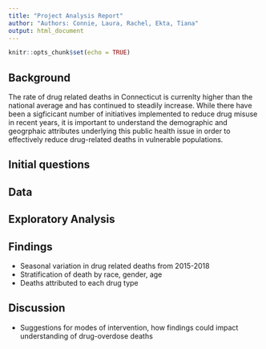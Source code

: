 ```yaml
---
title: "Project Analysis Report"
author: "Authors: Connie, Laura, Rachel, Ekta, Tiana"
output: html_document
---
```


```r
knitr::opts_chunk$set(echo = TRUE)
```


## **Background** 
The rate of drug related deaths in Connecticut is currenlty higher than the national average and has continued to steadily increase. While there have been a sigficicant number of initiatives implemented to reduce drug misuse in recent years, it is important to understand the demographic and geogrphaic attributes underlying this public health issue in order to effectively reduce drug-related deaths in vulnerable populations. 

## **Initial questions**


## **Data** 

## **Exploratory Analysis** 

## **Findings** 
* Seasonal variation in drug related deaths from 2015-2018
* Stratification of death by race, gender, age
* Deaths attributed to each drug type 

## **Discussion**
* Suggestions for modes of intervention, how findings could impact understanding of drug-overdose deaths
